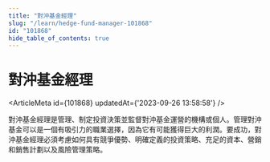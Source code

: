 ```yaml
---
title: "對沖基金經理"
slug: "/learn/hedge-fund-manager-101868"
id: "101868"
hide_table_of_contents: true
---
```



# 對沖基金經理

<ArticleMeta id={101868} updatedAt={'2023-09-26 13:58:58'} />
<div className='border-solid border-b border-t-0 my-4 border-[var(--ifm-color-gray-300)]' />

對沖基金經理是管理、制定投資決策並監督對沖基金運營的機構或個人。管理對沖基金可以是一個有吸引力的職業選擇，因為它有可能獲得巨大的利潤。要成功，對沖基金經理必須考慮如何具有競爭優勢、明確定義的投資策略、充足的資本、營銷和銷售計劃以及風險管理策略。
